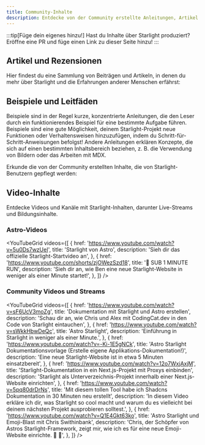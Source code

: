```yaml
---
title: Community-Inhalte
description: Entdecke von der Community erstellte Anleitungen, Artikel und Videos, die dir helfen, Starlight zu erlernen und zu bauen!
---
```


:::tip[Füge dein eigenes hinzu!]
Hast du Inhalte über Starlight produziert?
Eröffne eine PR und füge einen Link zu dieser Seite hinzu!
:::


## Artikel und Rezensionen

Hier findest du eine Sammlung von Beiträgen und Artikeln, in denen du mehr über Starlight und die Erfahrungen anderer Menschen erfährst:

<CardGrid>
	<LinkCard
		href="https://devm.io/open-source/starlight-astro"
		title="Statische Website-Erstellung mit Starlight"
		description="“Bei der Entwicklung von Komponenten ist keine Idee zu groß oder zu klein“ - ein Interview mit Chris Swithinbank, Starlight Leiter"
	/>
	<LinkCard
		href="https://frontendatscale.com/blog/hybrid-frontend-architecture/"
		title="Hybride Frontend-Architektur mit Astro und Starlight"
		description="Maxi Ferreira und Ben Holmes bauen eine Dokumentationswebsite mit Starlight, TinaCMS und einem interaktiven API Playground mit Authentifizierung."
	/>
	<LinkCard
		href="https://www.olets.dev/posts/comparing-docs-site-builders-vuepress-vs-starlight/"
		title="Vergleich von Dokumentations&shy;websites-Frameworks: VuePress vs. Starlight"
		description="Wie schneiden diese beiden Frameworks ab?"
	/>
	<LinkCard
		href="https://astro.build/case-studies/wp-engine/"
		title="Fallstudie: Senkung der Entwicklungskosten"
		description="Wie WP Engine mit Astro's Starlight die Entwicklungskosten um über 50% senken konnte."
	/>
	<LinkCard
		href="https://maciekpalmowski.dev/blog/building-a-documentation-site-using-astro-starlight/"
		title="Aufbau einer Dokumentationswebsite mit Astro Starlight"
		description="Maciek Palmowski beschreibt, wie Patchstack seine Dokumentation zu Starlight migriert hat"
	/>
	<LinkCard
		href="https://blog.cloudflare.com/open-source-all-the-way-down-upgrading-our-developer-documentation/"
		title="Open Source von Anfang bis Ende"
		description="Wie Cloudflare Starlight benutzt hat, um seine Entwickler&shy;dokumentation zu verbessern."
	/>
	<LinkCard
		href="https://starlight-changelog.netlify.app/"
		title="Starlight Changelog"
		description="Sieh dir alle Veröffentlichungen des @astrojs/starlight-Pakets auf einer einzigen schönen Website an."
	/>
</CardGrid>

## Beispiele und Leitfäden

Beispiele sind in der Regel kurze, konzentrierte Anleitungen, die den Leser durch ein funktionierendes Beispiel für eine bestimmte Aufgabe führen. Beispiele sind eine gute Möglichkeit, deinem Starlight-Projekt neue Funktionen oder Verhaltensweisen hinzuzufügen, indem du Schritt-für-Schritt-Anweisungen befolgst! Andere Anleitungen erklären Konzepte, die sich auf einen bestimmten Inhaltsbereich beziehen, z.&nbsp;B. die Verwendung von Bildern oder das Arbeiten mit MDX.

Erkunde die von der Community erstellten Inhalte, die von Starlight-Benutzern gepflegt werden:

<CardGrid>
	<LinkCard
		href="https://www.webpro.nl/scraps/versioned-docs-with-starlight-and-vercel"
		title="Versionierte Dokumentation mit Starlight & Vercel"
		description="Ein Leitfaden für die Implementierung separater Versionen der Dokumentation für jede Hauptversion eines Projekts"
	/>
	<LinkCard
		href="https://hideoo.dev/notes/starlight-heading-links"
		title="Links zu Starlight Überschriften hinzufügen"
		description="Eine Anleitung zur Verwendung eines Rehype-Plugins, um Links zu bestimmten Abschnitten deiner Dokumentation zu teilen"
	/>
	<LinkCard
		href="https://blog.otterlord.dev/posts/starlight-sponsors/"
		title="Füge Sponsoren zu deiner Starlight-Website hinzu"
		description="Eine Anleitung zur Implementierung einer benutzerdefinierten Sponsorenkomponente in deiner Dokumentations-Seitenleiste"
	/>
	<LinkCard
		href="https://hideoo.dev/notes/starlight-og-images"
		title="Open Graph Bilder zu Starlight hinzufügen"
		description="Ein Leitfaden zur Erstellung von sozialen Bildern und den entsprechenden Meta-Tags für deine Website"
	/>
	<LinkCard
		href="https://hideoo.dev/notes/starlight-third-party-icon-sets"
		title="Symbol-Sets von Drittanbietern in Starlight verwenden"
		description="Eine Anleitung zur Verwendung von unplugin-icons, um die Auswahl an verfügbaren Symbolen für Starlight zu erweitern"
	/>
	<LinkCard
		href="https://hideoo.dev/notes/starlight-custom-html-head"
		title="Bearbeite den HTML-Kopf von Starlight-Websites"
		description="Lerne, wie du gängige Kopfinhalte wie Webanalysen, Schriftarten und Skripte hinzufügen kannst"
	/>
	<LinkCard
		href="https://dev.to/mrrobot/publishing-documentation-with-astro-starlight-691"
		title="Dokumentation mit Astro Starlight veröffentlichen"
		description="Erste Schritte mit der Starlight-Dokumentation"
	/>
	<LinkCard
		href="https://events-3bg.pages.dev/jotter/starlight/guide/"
		title="Aktiviere Ansichtsübergänge"
		description="Hol dir das SPA-ähnliche Aussehen und Gefühl mit der Unterstützung der Ansichtsübergänge aus dem Bag of Tricks"
	/>
	<LinkCard
		href="https://jamcomments.com/posts/structured-data-with-starlight"
		title="Hinzufügen von strukturierten Daten zu Starlight-Websites"
		description="Lerne, wie du dynamische JSON-LD strukturierte Daten für deine Dokumentations&shy;websites erstellst."
	/>
	<LinkCard
		href="https://starlight-examples.netlify.app/"
		title="Starlight Beispiele"
		description="Eine Sammlung von StackBlitz-Einbettungen, die zeigen, wie man in Starlight-Dokumentations&shy;websites praktische Dinge tun kann."
	/>
	<LinkCard
		href="https://hideoo.dev/notebooks/starlight-plugins-by-example"
		title="Starlight-Plugins anhand von Beispielen"
		description="Eine Sammlung von Notizen und Beispielen zu Starlight-Plugins und gängigen Mustern, die zum Erstellen dieser Plugins verwendet werden."
	/>
  <LinkCard
		href="https://blog.trueberryless.org/blog/starlight-progress-indicator/"
		title="Lesefortschrittsanzeige hinzufügen"
		description="Erfahre, wie du eine horizontale Lesefortschrittsanzeige zu deiner Starlight-Website hinzufügen kannst."
	/>
</CardGrid>

## Video-Inhalte

Entdecke Videos und Kanäle mit Starlight-Inhalten, darunter Live-Streams und Bildungsinhalte.


### Astro-Videos

<YouTubeGrid
	videos={[
		{
			href: 'https://www.youtube.com/watch?v=5u0Ds7wzUeI',
			title: 'Starlight von Astro',
			description: 'Sieh dir das offizielle Starlight-Startvideo an',
		},
		{
			href: 'https://www.youtube.com/shorts/zjOWezSzd18',
			title: '🌟 SUB 1 MINUTE RUN',
			description:
				'Sieh dir an, wie Ben eine neue Starlight-Website in weniger als einer Minute startet!',
		},
	]}
/>

### Community Videos und Streams

<YouTubeGrid
	videos={[
		{
			href: 'https://www.youtube.com/watch?v=sF6UcV3moZg',
			title: 'Dokumentation mit Starlight und Astro erstellen',
			description:
				'Schau dir an, wie Chris und Alex mit CodingCat.dev in den Code von Starlight eintauchen',
		},
		{
			href: 'https://www.youtube.com/watch?v=sWkkHbwDeQc',
			title: 'Astro Starlight',
			description: 'Einführung in Starlight in weniger als einer Minute.',
		},
		{
			href: 'https://www.youtube.com/watch?v=-Ki-1E5gNCk',
			title:
				'Astro Starlight Dokumentations&shy;vorlage (Erstelle eigene Applikations-Dokumentation!)',
			description:
				'Eine neue Starlight-Website ist in etwa 5 Minuten einsatzbereit',
		},
		{
			href: 'https://www.youtube.com/watch?v=12o7WxjAxjM',
			title:
				'Starlight-Dokumentation in ein Next.js-Projekt mit Proxys einbinden',
			description:
				'Starlight als Unterverzeichnis-Projekt innerhalb einer Next.js-Website einrichten',
		},
		{
			href: 'https://www.youtube.com/watch?v=5pq80drDrNs',
			title:
				'Mit diesem tollen Tool habe ich Shadcns Dokumentation in 30 Minuten neu erstellt',
			description:
				'In diesem Video erkläre ich dir, was Starlight so cool macht und warum du es vielleicht bei deinem nächsten Projekt ausprobieren solltest.',
		},
		{
			href: 'https://www.youtube.com/watch?v=Q1E4Gkt63ko',
			title: 'Astro Starlight und Emoji-Blast mit Chris Swithinbank',
			description:
				'Chris, der Schöpfer von Astros Starlight-Framework, zeigt mir, wie ich es für eine neue Emoji-Website einrichte. 🌟 🎇',
		},
	]}
/>
